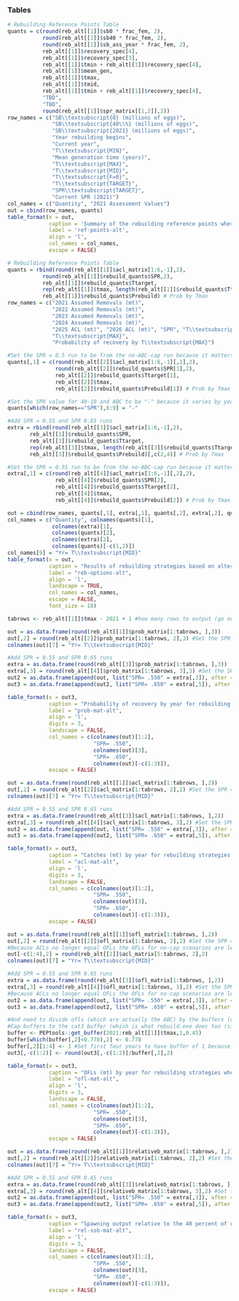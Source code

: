 ### Tables

<!-- ## Rebuilding reference points and summary of alternatives -->

```r
# Rebuilding Reference Points Table
quants = c(round(reb_alt[[1]]$sb0 * frac_fem, 2),
		   round(reb_alt[[1]]$sb40 * frac_fem, 2),
		   round(reb_alt[[1]]$sb_ass_year * frac_fem, 2),
		   reb_alt[[1]]$recovery_spec[4],
		   reb_alt[[1]]$recovery_spec[3],
		   reb_alt[[1]]$tmin + reb_alt[[1]]$recovery_spec[4],
		   reb_alt[[1]]$mean_gen,
		   reb_alt[[1]]$tmax,
		   reb_alt[[1]]$tmid,
		   reb_alt[[1]]$tmin + reb_alt[[1]]$recovery_spec[4],
		   "TBD",
		   "TBD",
		   round(reb_alt[[1]]$spr_matrix[[1,2]],2))
row_names = c("SB\\textsubscript{0} (millions of eggs)",
              "SB\\textsubscript{40\\%} (millions of eggs)",
              "SB\\textsubscript{2021} (millions of eggs)",
              "Year rebuilding begins",
              "Current year",
              "T\\textsubscript{MIN}",
              "Mean generation time (years)",
              "T\\textsubscript{MAX}",
              "T\\textsubscript{MID}",
              "T\\textsubscript{F=0}",
              "T\\textsubscript{TARGET}",
              "SPR\\textsubscript{TARGET}",
              "Current SPR (2021)")
col_names = c("Quantity", "2021 Assessment Values")
out = cbind(row_names, quants)
table_format(x = out,
             caption = 'Summary of the rebuilding reference points where assumed 2024 total removals were set to 6.32 mt.',
             label = 'ref-points-alt',
             align = 'l',
             col_names = col_names,
             escape = FALSE)
```


<!-- ## Summary of alternatives -->

<!-- Base rebuilder -->
```r
# Rebuilding Reference Points Table
quants = rbind(round(reb_alt[[1]]$acl_matrix[1:6,-1],2),
		   round(reb_alt[[1]]$rebuild_quants$SPR,2),
		   reb_alt[[1]]$rebuild_quants$Ttarget,
		   rep(reb_alt[[1]]$tmax, length(reb_alt[[1]]$rebuild_quants$Ttarget)),
		   reb_alt[[1]]$rebuild_quants$Prebuild) # Prob by Tmax
row_names = c("2021 Assumed Removals (mt)", 
			  "2022 Assumed Removals (mt)",
			  "2023 Assumed Removals (mt)",
			  "2024 Assumed Removals (mt)",
			  "2025 ACL (mt)", "2026 ACL (mt)", "SPR", "T\\textsubscript{TARGET}", 
			  "T\\textsubscript{MAX}",
			  "Probability of recovery by T\\textsubscript{MAX}")

#Set the SPR = 0.5 run to be from the no-ABC-cap run because it matters
quants[,1] = c(round(reb_alt[[2]]$acl_matrix[1:6,-1][,1],2),
               round(reb_alt[[2]]$rebuild_quants$SPR[1],2),
               reb_alt[[2]]$rebuild_quants$Ttarget[1],
               reb_alt[[2]]$tmax,
               reb_alt[[2]]$rebuild_quants$Prebuild[1]) # Prob by Tmax

#Set the SPR value for 40-10 and ABC to be "-" because it varies by year
quants[which(row_names=="SPR"),8:9] = "-"

#Add SPR = 0.55 and SPR 0.65 runs
extra = rbind(round(reb_alt[[3]]$acl_matrix[1:6,-1],2),
	   reb_alt[[3]]$rebuild_quants$SPR,
	   reb_alt[[3]]$rebuild_quants$Ttarget,
	   rep(reb_alt[[3]]$tmax, length(reb_alt[[3]]$rebuild_quants$Ttarget)),
	   reb_alt[[3]]$rebuild_quants$Prebuild)[,c(2,4)] # Prob by Tmax

#Set the SPR = 0.55 run to be from the no-ABC-cap run because it matters
extra[,1] = c(round(reb_alt[[4]]$acl_matrix[1:6,-1][,2],2),
               reb_alt[[4]]$rebuild_quants$SPR[2],
               reb_alt[[4]]$rebuild_quants$Ttarget[2],
               reb_alt[[4]]$tmax,
               reb_alt[[4]]$rebuild_quants$Prebuild[2]) # Prob by Tmax

out = cbind(row_names, quants[,1], extra[,1], quants[,2], extra[,2], quants[,-c(1,2)])
col_names = c("Quantity", colnames(quants)[1], 
              colnames(extra)[1], 
              colnames(quants)[2], 
              colnames(extra)[2], 
              colnames(quants)[-c(1,2)])
col_names[9] = "Yr= T\\textsubscript{MID}"
table_format(x = out,
             caption = "Results of rebuilding strategies based on alternative SPR targets for 50 percent probability of recovery based on the assumed removals for 2021--2024, where 2024 removals were set to 6.32 mt. SPR for the ABC and 40-10 strategies is provided as a dash (-) because these strategies do not have a constant SPR value.",
             label = "reb-options-alt",
             align = 'l',
             landscape = TRUE,
             col_names = col_names,
             escape = FALSE,
             font_size = 10)
```

\clearpage


```r

tabrows <- reb_alt[[1]]$tmax - 2021 + 1 #how many rows to output (go out to Tmax)

out = as.data.frame(round(reb_alt[[1]]$prob_matrix[1:tabrows, ],3))
out[,2] = round(reb_alt[[2]]$prob_matrix[1:tabrows, 2],3) #Set the SPR = 0.5 run to be from the no-ABC-cap run
colnames(out)[7] = "Yr= T\\textsubscript{MID}"

#Add SPR = 0.55 and SPR 0.65 runs
extra = as.data.frame(round(reb_alt[[3]]$prob_matrix[1:tabrows, ],3))
extra[,3] = round(reb_alt[[4]]$prob_matrix[1:tabrows, 3],3) #Set the SPR = 0.55 run to be from the no-ABC-cap run
out2 = as.data.frame(append(out, list("SPR= .550" = extra[,3]), after = 2))
out3 = as.data.frame(append(out2, list("SPR= .650" = extra[,5]), after = 4))

table_format(x = out3,
             caption = "Probability of recovery by year for rebuilding strategies where assumed 2024 total removals were set to 6.32 mt. Probabilities represent the proportion of simulations that reach the target biomass by the specified year.",
             label = "prob-mat-alt",
             align = 'l',
             digits = 3,
             landscape = FALSE,
             col_names = c(colnames(out)[1:2], 
                           "SPR= .550", 
                           colnames(out)[3],
                           "SPR= .650", 
                           colnames(out)[-c(1:3)]),
             escape = FALSE)
```

\clearpage


```r
out = as.data.frame(round(reb_alt[[1]]$acl_matrix[1:tabrows, ],2))
out[,2] = round(reb_alt[[2]]$acl_matrix[1:tabrows, 2],2) #Set the SPR = 0.5 run to be from the no-ABC-cap run
colnames(out)[7] = "Yr= T\\textsubscript{MID}"

#Add SPR = 0.55 and SPR 0.65 runs
extra = as.data.frame(round(reb_alt[[3]]$acl_matrix[1:tabrows, ],2))
extra[,3] = round(reb_alt[[4]]$acl_matrix[1:tabrows, 3],2) #Set the SPR = 0.55 run to be from the no-ABC-cap run
out2 = as.data.frame(append(out, list("SPR= .550" = extra[,3]), after = 2))
out3 = as.data.frame(append(out2, list("SPR= .650" = extra[,5]), after = 4))

table_format(x = out3,
             caption = "Catches (mt) by year for rebuilding strategies. Catches in 2021--2023 for all strategies were set at values recommended by the Groundfish Management Team and catches in 2024 were set at the value requested by the Council.",
             label = "acl-mat-alt",
             align = 'l',
             digits = 3,
             landscape = FALSE,
             col_names = c(colnames(out)[1:2], 
                           "SPR= .550", 
                           colnames(out)[3],
                           "SPR= .650", 
                           colnames(out)[-c(1:3)]),
             escape = FALSE)
```

\clearpage


```r
out = as.data.frame(round(reb_alt[[1]]$ofl_matrix[1:tabrows, ],2))
out[,2] = round(reb_alt[[2]]$ofl_matrix[1:tabrows, 2],2) #Set the SPR = 0.5 run to be from the no-ABC-cap run
#Because ACLs no longer equal OFLs the OFLs for no-cap scenarios are less than acl's. Need to set values for the SPR = 0.5 run to be from the acl_matrix (with the exception of the first four fixed catch years).
out[-c(1:4),2] = round(reb_alt[[2]]$acl_matrix[5:tabrows, 2],2)
colnames(out)[7] = "Yr= T\\textsubscript{MID}"

#Add SPR = 0.55 and SPR 0.65 runs
extra = as.data.frame(round(reb_alt[[3]]$ofl_matrix[1:tabrows, ],2))
extra[,3] = round(reb_alt[[4]]$ofl_matrix[1:tabrows, 3],2) #Set the SPR = 0.55 run to be from the no-ABC-cap run
#Because ACLs no longer equal OFLs the OFLs for no-cap scenarios are less than acl's. However, the acl's do not reach the OFL levels as is the case for SPR = 0.5. Thus no need to set these to the acl_matrix like was done for SPR = 0.5
out2 = as.data.frame(append(out, list("SPR= .550" = extra[,3]), after = 2))
out3 = as.data.frame(append(out2, list("SPR= .650" = extra[,5]), after = 4))

#And need to divide ofls (which are actually the ABC) by the buffers (other than the SPR = 0.5 strategy, and first two years across runs)
#Cap buffers to the cat3 buffer (which is what rebuild.exe does too (sigma = 2.0))
buffer <- PEPtools::get_buffer(2021:reb_alt[[1]]$tmax,1,0.45)
buffer[which(buffer[,2]<0.778),2] <- 0.778
buffer[,2][1:4] <- 1 #Set first four years to have buffer of 1 because these years are fixed
out3[,-c(1:2)] <- round(out3[,-c(1:2)]/buffer[,2],2)

table_format(x = out3,
             caption = "OFLs (mt) by year for rebuilding strategies where assumed 2024 total removals were set to 6.32 mt.",
             label = "ofl-mat-alt",
             align = 'l',
             digits = 3,
             landscape = FALSE,
             col_names = c(colnames(out)[1:2], 
                           "SPR= .550", 
                           colnames(out)[3],
                           "SPR= .650", 
                           colnames(out)[-c(1:3)]),
             escape = FALSE)
```

\clearpage


```r
out = as.data.frame(round(reb_alt[[1]]$relativeb_matrix[1:tabrows, ],2))
out[,2] = round(reb_alt[[2]]$relativeb_matrix[1:tabrows, 2],2) #Set the SPR = 0.5 run to be from the no-ABC-cap run
colnames(out)[7] = "Yr= T\\textsubscript{MID}"

#Add SPR = 0.55 and SPR 0.65 runs
extra = as.data.frame(round(reb_alt[[3]]$relativeb_matrix[1:tabrows, ],2))
extra[,3] = round(reb_alt[[4]]$relativeb_matrix[1:tabrows, 3],2) #Set the SPR = 0.55 run to be from the no-ABC-cap run
out2 = as.data.frame(append(out, list("SPR= .550" = extra[,3]), after = 2))
out3 = as.data.frame(append(out2, list("SPR= .650" = extra[,5]), after = 4))

table_format(x = out3,
             caption = "Spawning output relative to the 40 percent of unfished spawning output target by year for rebuilding strategies where assumed 2024 removals were set to 6.32 mt.",
             label = "rel-ssb-mat-alt",
             align = 'l',
             digits = 3,
             landscape = FALSE,
             col_names = c(colnames(out)[1:2], 
                           "SPR= .550", 
                           colnames(out)[3],
                           "SPR= .650",
                           colnames(out)[-c(1:3)]),
             escape = FALSE)
```

\clearpage
